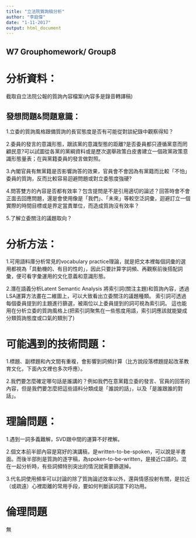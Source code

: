 ---
title: "立法院質詢稿分析"
author: "李庭偉"
date: "1-11-2017"
output: html_document
---



## W7 Grouphomework/ Group8

# 分析資料：


截取自立法院公報的質詢內容檔案(內容多是錄音轉譯稿)


## 發想問題&問題意識：


1.立委的質詢風格跟備質詢的長官態度是否有可能從對談紀錄中觀察得知？

2.委員的發言的意識形態，跟該黨的意識型態的距離?是否委員都只遵循黨意而罔顧民意?可以試圖從各黨的黨綱資料或是歷次選舉政策白皮書建立一個政黨政策意識形態量表；在與黨籍委員的發言做對照。

3.內閣官員有無黨籍是否影響詢答的效果，官員會不會因為有黨籍而比較「不怕」委員的質詢，反而比較容易迴避問題或對立委態度強硬?

4.問答雙方的內容是否都有效率？包含提問是不是引用適切的論述？回答時會不會正面去回應問題，還是會使用像是「我們」、「未來」等較空泛詞彙，迴避訂立一個實際的時間目標或是界定當責單位，而造成質詢沒有效率？

5.了解立委關注的議題取向？


# 分析方法：


1.可用語料庫分析常見的vocabulary practice理論，就是把文本裡每個詞彙的選用都視為「具動機的、有目的性的」，因此只要計算字詞頻、再觀察前後搭配詞彙，便可看字彙運用的文化意義和意識形態。

2.潛在語義分析Latent Semantic Analysis
將索引詞(關注主題)和質詢內容，透過LSA運算方法畫在二維圖上，可以大致看出立委關注的議題種類。
索引詞可透過每個委員提到的主題進行篩選，被兩位以上委員提到的詞可視為索引詞。
這也能用在分析立委的質詢風格上(把索引詞聚焦在一些態度用語，索引詞應該就能變成分類質詢態度或口氣的類別了)


# 可能遇到的技術問題：


1.標題、副標題和內文間有重複，會影響到詞頻計算（比方說段落標題提起改革教育文化，下面內文裡也多次呼應）。

2.我們要怎麼確定哪句話是誰講的？例如我們在意黨籍立委的發言、官員的回答的內容，但是我們要怎麼把這些語料分類成是「誰說的話」，以及「是誰跟誰的對話」。



# 理論問題：

1.遇到一詞多義難解，SVD跟中間的運算不好裡解。

2.個文本前半部內容是寫好的演講稿，是written-to-be-spoken，可以說是半書面。而後半部則是質詢的逐字稿，為spoken-to-be-written，是接近口語的。混在一起分析時，有些詞頻特別突出的情況就需要篩選掉。

3.代名詞使用頻率可以討論的除了質詢論述效率以外，還與情感投射有關，是拉近（或疏遠）心裡距離的常用手段，要如何判斷該詞當下的功用。


# 倫理問題


無
